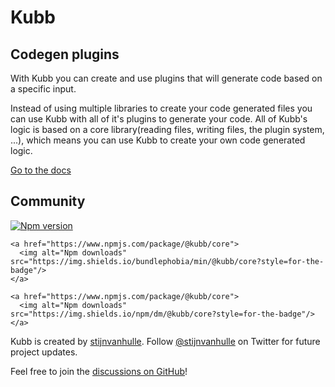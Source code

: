 
<h1 className="text-center font-extrabold md:text-5xl mt-8">Kubb</h1>
<h2 className="text-center font-extrabold md:text-2xl mt-8">Codegen plugins</h2>

<Callout>
 With Kubb you can create and use plugins that will generate code based on a specific input. 
</Callout>


Instead of using multiple libraries to create your code generated files you can use Kubb with all of it's plugins to generate your code.
All of Kubb's logic is based on a core library(reading files, writing files, the plugin system, ...), which means you can use Kubb to create your own code generated logic.

[Go to the docs](/docs/getting-started/installation/)


## Community

<div className="flex h-6">
    <a href="https://www.npmjs.com/package/@kubb/core">
      <img alt="Npm version" src="https://img.shields.io/npm/v/@kubb/core?style=for-the-badge"/>
    </a>

    <a href="https://www.npmjs.com/package/@kubb/core">
      <img alt="Npm downloads" src="https://img.shields.io/bundlephobia/min/@kubb/core?style=for-the-badge"/>
    </a>

    <a href="https://www.npmjs.com/package/@kubb/core">
      <img alt="Npm downloads" src="https://img.shields.io/npm/dm/@kubb/core?style=for-the-badge"/>
    </a> 
</div>

Kubb is created by [stijnvanhulle](https://stijnvanhulle.be).
Follow [@stijnvanhulle](https://twitter.com/stijnvanhulle) on Twitter for future project updates.

Feel free to join the [discussions on GitHub](https://github.com/stijnvanhulle/kubb/discussions)!